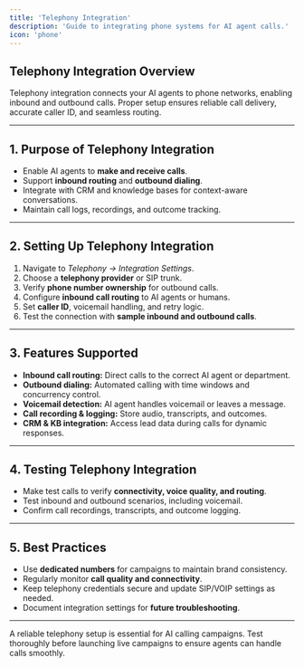 ```yaml
---
title: 'Telephony Integration'
description: 'Guide to integrating phone systems for AI agent calls.'
icon: 'phone'
---
```


## Telephony Integration Overview  
Telephony integration connects your AI agents to phone networks, enabling inbound and outbound calls. Proper setup ensures reliable call delivery, accurate caller ID, and seamless routing.

---

## 1. Purpose of Telephony Integration  
- Enable AI agents to **make and receive calls**.  
- Support **inbound routing** and **outbound dialing**.  
- Integrate with CRM and knowledge bases for context-aware conversations.  
- Maintain call logs, recordings, and outcome tracking.  

---

## 2. Setting Up Telephony Integration  
1. Navigate to *Telephony → Integration Settings*.  
2. Choose a **telephony provider** or SIP trunk.  
3. Verify **phone number ownership** for outbound calls.  
4. Configure **inbound call routing** to AI agents or humans.  
5. Set **caller ID**, voicemail handling, and retry logic.  
6. Test the connection with **sample inbound and outbound calls**.  

---

## 3. Features Supported  
- **Inbound call routing:** Direct calls to the correct AI agent or department.  
- **Outbound dialing:** Automated calling with time windows and concurrency control.  
- **Voicemail detection:** AI agent handles voicemail or leaves a message.  
- **Call recording & logging:** Store audio, transcripts, and outcomes.  
- **CRM & KB integration:** Access lead data during calls for dynamic responses.  

---

## 4. Testing Telephony Integration  
- Make test calls to verify **connectivity, voice quality, and routing**.  
- Test inbound and outbound scenarios, including voicemail.  
- Confirm call recordings, transcripts, and outcome logging.  

---

## 5. Best Practices  
- Use **dedicated numbers** for campaigns to maintain brand consistency.  
- Regularly monitor **call quality and connectivity**.  
- Keep telephony credentials secure and update SIP/VOIP settings as needed.  
- Document integration settings for **future troubleshooting**.  

---

<Tip>  
A reliable telephony setup is essential for AI calling campaigns. Test thoroughly before launching live campaigns to ensure agents can handle calls smoothly.
</Tip>
